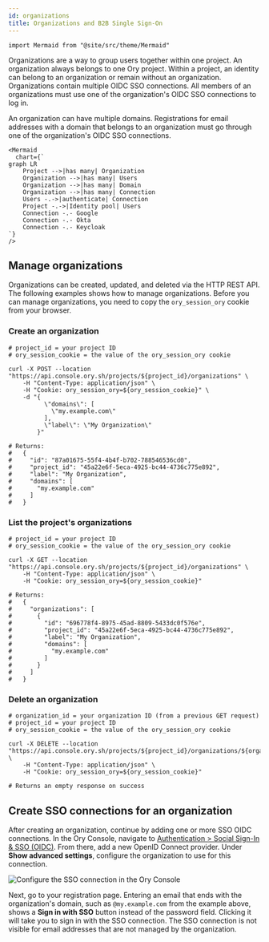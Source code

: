 ```yaml
---
id: organizations
title: Organizations and B2B Single Sign-On
---
```


```mdx-code-block
import Mermaid from "@site/src/theme/Mermaid"
```

Organizations are a way to group users together within one project. An organization always belongs to one Ory project. Within a
project, an identity can belong to an organization or remain without an organization. Organizations contain multiple OIDC SSO
connections. All members of an organizations must use one of the organization's OIDC SSO connections to log in.

An organization can have multiple domains. Registrations for email addresses with a domain that belongs to an organization must go
through one of the organization's OIDC SSO connections.

```mdx-code-block
<Mermaid
  chart={`
graph LR
    Project -->|has many| Organization
    Organization -->|has many| Users
    Organization -->|has many| Domain
    Organization -->|has many| Connection
    Users -.->|authenticate| Connection
    Project -.->|Identity pool| Users
    Connection -.- Google
    Connection -.- Okta
    Connection -.- Keycloak
`}
/>
```

## Manage organizations

Organizations can be created, updated, and deleted via the HTTP REST API. The following examples shows how to manage
organizations. Before you can manage organizations, you need to copy the `ory_session_ory` cookie from your browser.

### Create an organization

```shell
# project_id = your project ID
# ory_session_cookie = the value of the ory_session_ory cookie

curl -X POST --location "https://api.console.ory.sh/projects/${project_id}/organizations" \
    -H "Content-Type: application/json" \
    -H "Cookie: ory_session_ory=${ory_session_cookie}" \
    -d "{
          \"domains\": [
            \"my.example.com\"
          ],
          \"label\": \"My Organization\"
        }"

# Returns:
#   {
#     "id": "87a01675-55f4-4b4f-b702-788546536cd0",
#     "project_id": "45a22e6f-5eca-4925-bc44-4736c775e892",
#     "label": "My Organization",
#     "domains": [
#       "my.example.com"
#     ]
#   }
```

### List the project's organizations

```shell
# project_id = your project ID
# ory_session_cookie = the value of the ory_session_ory cookie

curl -X GET --location "https://api.console.ory.sh/projects/${project_id}/organizations" \
    -H "Content-Type: application/json" \
    -H "Cookie: ory_session_ory=${ory_session_cookie}"

# Returns:
#   {
#     "organizations": [
#       {
#         "id": "696778f4-8975-45ad-8809-5433dc0f576e",
#         "project_id": "45a22e6f-5eca-4925-bc44-4736c775e892",
#         "label": "My Organization",
#         "domains": [
#           "my.example.com"
#         ]
#       }
#     ]
#   }
```

### Delete an organization

```shell
# organization_id = your organization ID (from a previous GET request)
# project_id = your project ID
# ory_session_cookie = the value of the ory_session_ory cookie

curl -X DELETE --location "https://api.console.ory.sh/projects/${project_id}/organizations/${organization_id}" \
    -H "Content-Type: application/json" \
    -H "Cookie: ory_session_ory=${ory_session_cookie}"

# Returns an empty response on success
```

## Create SSO connections for an organization

After creating an organization, continue by adding one or more SSO OIDC connections. In the Ory Console, navigate to
[Authentication > Social Sign-In & SSO (OIDC)](https://console.ory.sh/projects/current/social-signin). From there, add a new
OpenID Connect provider. Under **Show advanced settings**, configure the organization to use for this connection.

![Configure the SSO connection in the Ory Console](configure-sso-connection.png)

Next, go to your registration page. Entering an email that ends with the organization's domain, such as `@my.example.com` from the
example above, shows a **Sign in with SSO** button instead of the password field. Clicking it will take you to sign in with the
SSO connection. The SSO connection is not visible for email addresses that are not managed by the organization.

